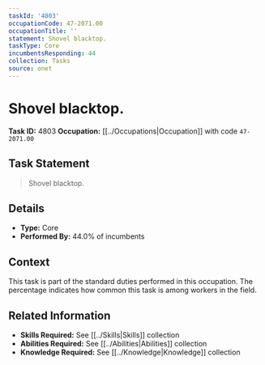 ```yaml
---
taskId: '4803'
occupationCode: 47-2071.00
occupationTitle: ''
statement: Shovel blacktop.
taskType: Core
incumbentsResponding: 44
collection: Tasks
source: onet
---
```

# Shovel blacktop.

**Task ID:** 4803
**Occupation:** [[../Occupations|Occupation]] with code `47-2071.00`

## Task Statement

> Shovel blacktop.

## Details

- **Type:** Core
- **Performed By:** 44.0% of incumbents

## Context

This task is part of the standard duties performed in this occupation. The percentage indicates how common this task is among workers in the field.

## Related Information

- **Skills Required:** See [[../Skills|Skills]] collection
- **Abilities Required:** See [[../Abilities|Abilities]] collection
- **Knowledge Required:** See [[../Knowledge|Knowledge]] collection
